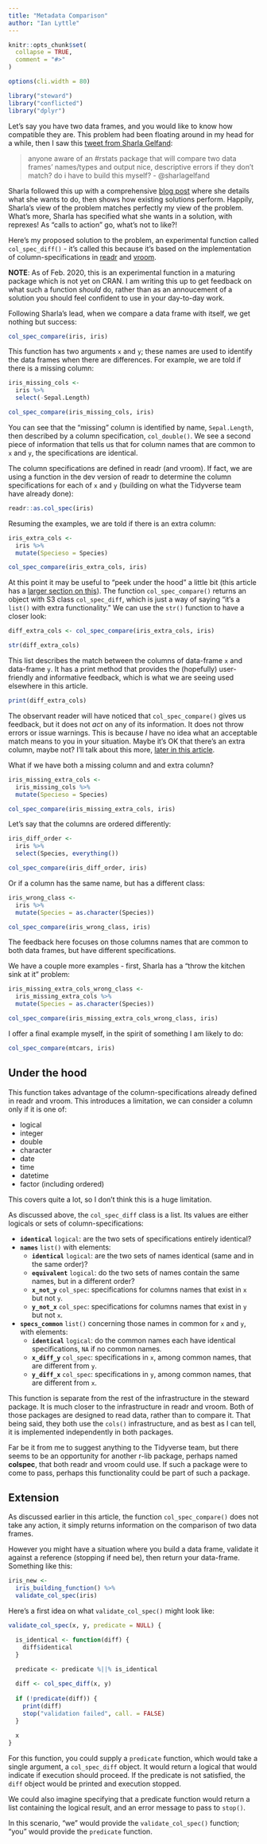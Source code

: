 ```yaml
---
title: "Metadata Comparison"
author: "Ian Lyttle"
---
```


```r
knitr::opts_chunk$set(
  collapse = TRUE,
  comment = "#>"
)

options(cli.width = 80)
```

```r
library("steward")
library("conflicted")
library("dplyr")
```

Let's say you have two data frames, and you would like to know how compatible they are. This problem had been floating around in my head for a while, then I saw this [tweet from Sharla Gelfand](https://twitter.com/sharlagelfand/status/1229512910591885317):

> anyone aware of an #rstats package that will compare two data frames' names/types and output nice, descriptive errors if they don't match? do i have to build this myself? - @sharlagelfand

Sharla followed this up with a comprehensive [blog post](https://sharla.party/post/comparing-two-dfs) where she details what she wants  to do, then shows how existing solutions perform. Happily, Sharla's view of the problem matches perfectly my view of the problem. What's more, Sharla has specified what she wants in a solution, with reprexes! As "calls to action" go, what's not to like?!

Here's my proposed solution to the problem, an experimental function called `col_spec_diff()` - it's called this because it's based on the implementation of column-specifications in [readr](https://readr.tidyverse.org) and [vroom](https://vroom.r-lib.org). 

**NOTE**: As of Feb. 2020, this is an experimental function in a maturing package which is not yet on CRAN. I am writing this up to get feedback on what such a function *should* do, rather than as an annoucement of a solution you should feel confident to use in your day-to-day work. 

Following Sharla's lead, when we compare a data frame with itself, we get nothing but success:

```r
col_spec_compare(iris, iris)
```

This function has two arguments `x` and `y`; these names are used to identify the data frames when there are differences. For example, we are told if there is a missing column:

```r
iris_missing_cols <-
  iris %>%
  select(-Sepal.Length)

col_spec_compare(iris_missing_cols, iris)
```

You can see that the "missing" column is identified by name, `Sepal.Length`, then described by a column specification, `col_double()`. We see a second piece of information that tells us that for column names that are common to `x` and `y`, the specifications are identical.

The column specifications are defined in readr (and vroom). If fact, we are using a function in the dev version of readr to determine the column specifications for each of `x` and `y` (building on what the Tidyverse team have already done):

```r
readr::as.col_spec(iris)
```

Resuming the examples, we are told if there is an extra column:

```r
iris_extra_cols <-
  iris %>%
  mutate(Specieso = Species)

col_spec_compare(iris_extra_cols, iris)
```

At this point it may be useful to "peek under the hood" a little bit (this article has a [larger section on this](#under-the-hood)). The function `col_spec_compare()` returns an object with S3 class `col_spec_diff`, which is just a way of saying "it's a `list()` with extra functionality." We can use the `str()` function to have a closer look:

```r
diff_extra_cols <- col_spec_compare(iris_extra_cols, iris)

str(diff_extra_cols)
```

This list describes the match between the columns of data-frame `x` and data-frame `y`. It has a print method that provides the (hopefully) user-friendly and informative feedback, which is what we are seeing used elsewhere in this article.

```r
print(diff_extra_cols)
```

The observant reader will have noticed that `col_spec_compare()` gives us feedback, but it does not *act* on any of its information. It does not throw errors or issue warnings. This is because *I* have no idea what an acceptable match means to you in your situation. Maybe it's OK that there's an extra column, maybe not? I'll talk about this more, [later in this article](#extension).

What if we have both a missing column and and extra column?

```r
iris_missing_extra_cols <-
  iris_missing_cols %>%
  mutate(Specieso = Species)

col_spec_compare(iris_missing_extra_cols, iris)
```

Let's say that the columns are ordered differently:

```r
iris_diff_order <-
  iris %>%
  select(Species, everything())

col_spec_compare(iris_diff_order, iris)
```

Or if a column has the same name, but has a different class:

```r
iris_wrong_class <-
  iris %>%
  mutate(Species = as.character(Species))

col_spec_compare(iris_wrong_class, iris)
```

The feedback here focuses on those columns names that are common to both data frames, but have different specifications.

We have a couple more examples - first, Sharla has a "throw the kitchen sink at it" problem:

```r
iris_missing_extra_cols_wrong_class <-
  iris_missing_extra_cols %>%
  mutate(Species = as.character(Species))

col_spec_compare(iris_missing_extra_cols_wrong_class, iris)
```

I offer a final example myself, in the spirit of something I am likely to do:

```r
col_spec_compare(mtcars, iris)
```

## Under the hood

This function takes advantage of the column-specifications already defined in readr and vroom. This introduces a limitation, we can consider a column only if it is one of:

- logical
- integer
- double
- character
- date
- time
- datetime
- factor (including ordered)

This covers quite a lot, so I don't think this is a huge limitation.

As discussed above, the `col_spec_diff` class is a list. Its values are either logicals  or sets of column-specifications:

- **`identical`** `logical`: are the two sets of specifications entirely identical?
- **`names`** `list()` with elements:
  - **`identical`** `logical`: are the two sets of names identical (same and in the same order)?
  - **`equivalent`** `logical`: do the two sets of names contain the same names, but in a different order?
  - **`x_not_y`** `col_spec`: specifications for columns names that exist in `x` but not `y`. 
  - **`y_not_x`** `col_spec`: specifications for columns names that exist in `y` but not `x`.
- **`specs_common`** `list()` concerning those names in common for `x` and `y`, with elements:
  - **`identical`** `logical`: do the common names each have identical specifications, `NA` if no common names.
  - **`x_diff_y`** `col_spec`: specifications in `x`, among common names, that are different from `y`.
  - **`y_diff_x`** `col_spec`: specifications in `y`, among common names, that are different from `x`.

This function is separate from the rest of the infrastructure in the steward package. It is much closer to the infrastructure in readr and vroom. Both of those packages are designed to read data, rather than to compare it. That being said, they both use the `cols()` infrastructure, and as best as I can tell, it is implemented independently in both packages.

Far be it from me to suggest anything to the Tidyverse team, but there seems to be an opportunity for another r-lib package, perhaps named **colspec**, that both readr and vroom could use. If such a package were to come to pass, perhaps this functionality could be part of such a package. 

## Extension

As discussed earlier in this article, the function `col_spec_compare()` does not take any action, it simply returns information on the comparison of two data frames.

However you might have a situation where you build a data frame, validate it against a reference (stopping if need be), then return your data-frame. Something like this:

```r
iris_new <-
  iris_building_function() %>%
  validate_col_spec(iris)
```

Here's a first idea on what `validate_col_spec()` might look like:

```r
validate_col_spec(x, y, predicate = NULL) {

  is_identical <- function(diff) {
    diff$identical
  }
  
  predicate <- predicate %||% is_identical

  diff <- col_spec_diff(x, y)
  
  if (!predicate(diff)) {
    print(diff)
    stop("validation failed", call. = FALSE)
  }
  
  x
}
```

For this function, you could supply a `predicate` function, which would take a single argument, a `col_spec_diff` object. It would return a logical that would indicate if execution should proceed. If the predicate is not satisfied, the `diff` object would be printed and execution stopped.

We could also imagine specifying that a predicate function would return a list containing the logical result, and an error message to pass to `stop()`.

In this scenario, "we" would provide the `validate_col_spec()` function; "you" would provide the `predicate` function.







